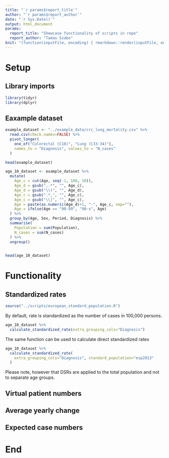 ```yaml
---
title: "`r params$report_title`"
author: "`r params$report_author`"
date: "`r Sys.Date()`"
output: html_document
params:
  report_title: "Showcase functionality of scripts in repo"
  report_author: "Tamas Szabo"
knit: "(function(inputFile, encoding) { rmarkdown::render(inputFile, encoding = encoding, output_file = file.path(dirname(dirname(inputFile)),'reports',paste(substr(basename(inputFile),1,nchar(basename(inputFile))-4),'_',Sys.Date(),'.html',sep=''))) })"
---
```


# Setup

## Library imports

```r

library(tidyr)
library(dplyr)
```

## Eaxample dataset

```r
example_dataset <- "../example_data/crc_lung_mortality.csv" %>%
  read.csv(check.names=FALSE) %>%
  pivot_longer(
    one_of("Colorectal (C18)", "Lung (C33-34)"),
    names_to = "Diagnosis", values_to = "N_cases"
  )

head(example_dataset)
```

```r
age_10_dataset <- example_dataset %>%
  mutate(
    Age_c = cut(Age, seq(-1, 100, 10)),
    Age_d = gsub(",.*", "", Age_c),
    Age_d = gsub("\\(", "", Age_d),
    Age_c = gsub(".*,", "", Age_c),
    Age_c = gsub("\\]", "", Age_c),
    Age = paste(as.numeric(Age_d)+1, "-", Age_c, sep=""),
    Age = ifelse(Age == "90-99", "90-x", Age)
  ) %>%
  group_by(Age, Sex, Period, Diagnosis) %>%
  summarise(
    Population = sum(Population),
    N_cases = sum(N_cases)
  ) %>%
  ungroup()
  

head(age_10_dataset)
```

# Functionality

## Standardized rates

```r
source("../scripts/european_standard_population.R")
```

By default, rate is standardized as the number of cases in 100,000 persons.

```r
age_10_dataset %>%
  calculate_standardized_rate(extra_grouping_cols="Diagnosis")
```

The same function can be used to calculate direct standardized rates

```r
age_10_dataset %>%
  calculate_standardized_rate(
    extra_grouping_cols="Diagnosis", standard_population="esp2013"
  )
```

Please note, however that DSRs are applied to the total population and not to separate age groups.

## Virtual patient numbers

## Average yearly change

## Expected case numbers

# End